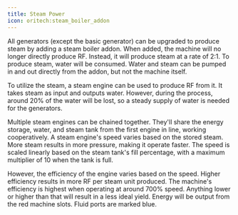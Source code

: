 ```yaml
---
title: Steam Power
icon: oritech:steam_boiler_addon
---
```


<ModAsset location="oritech:steam_boiler_addon" />

All generators (except the basic generator) can be upgraded to produce steam by adding a steam boiler addon.
When added, the machine will no longer directly produce RF. Instead, it will produce steam at a rate of 2:1.
To produce steam, water will be consumed. Water and steam can be pumped in and out directly from the addon, but not the machine itself.

To utilize the steam, a steam engine can be used to produce RF from it. It takes steam as input and outputs water.
However, during the process, around 20% of the water will be lost, so a steady supply of water is needed for the generators.

Multiple steam engines can be chained together. They'll share the energy storage, water,
and steam tank from the first engine in line, working cooperatively. A steam engine's speed varies based on the stored steam.
More steam results in more pressure, making it operate faster.
The speed is scaled linearly based on the steam tank's fill percentage, with a maximum multiplier of 10 when the tank is full.

However, the efficiency of the engine varies based on the speed. Higher efficiency results in more RF per steam unit produced.
The machine's efficiency is highest when operating at around 700% speed. Anything lower or higher than that will result in a less ideal yield.
Energy will be output from the red machine slots. Fluid ports are marked blue.
